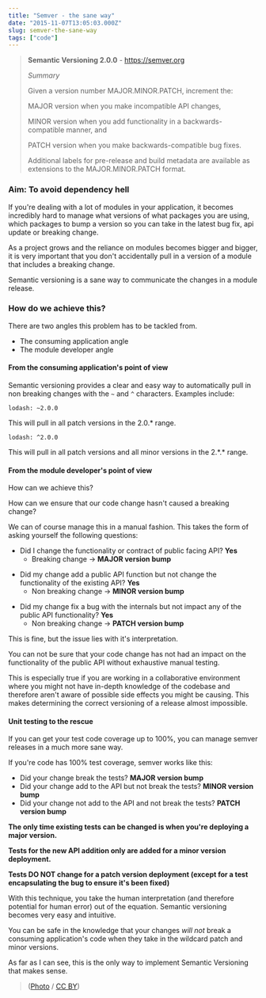 ```yaml
---
title: "Semver - the sane way"
date: "2015-11-07T13:05:03.000Z"
slug: semver-the-sane-way
tags: ["code"]
---
```


> **Semantic Versioning 2.0.0** - https://semver.org
>
> _Summary_
>
> Given a version number MAJOR.MINOR.PATCH, increment the:
>
> MAJOR version when you make incompatible API changes,
>
> MINOR version when you add functionality in a backwards-compatible manner, and
>
> PATCH version when you make backwards-compatible bug fixes.
>
> Additional labels for pre-release and build metadata are available as extensions to the MAJOR.MINOR.PATCH format.

### Aim: To avoid dependency hell

If you're dealing with a lot of modules in your application, it becomes incredibly
hard to manage what versions of what packages you are using, which packages to bump
a version so you can take in the latest bug fix, api update or breaking change.

As a project grows and the reliance on modules becomes bigger and bigger, it is very important that you don't accidentally pull in a version of a module that includes a breaking change.

Semantic versioning is a sane way to communicate the changes in a module release.

### How do we achieve this?

There are two angles this problem has to be tackled from.

- The consuming application angle
- The module developer angle

#### From the consuming application's point of view

Semantic versioning provides a clear and easy way to automatically pull in non breaking changes with the `~` and `^` characters.
Examples include:

```
lodash: ~2.0.0
```

This will pull in all patch versions in the 2.0.\* range.

```
lodash: ^2.0.0
```

This will pull in all patch versions and all minor versions in the 2.\*.\* range.

#### From the module developer's point of view

How can we achieve this?

How can we ensure that our code change hasn't caused a breaking change?

We can of course manage this in a manual fashion. This takes the form of asking yourself the following questions:

- Did I change the functionality or contract of public facing API? **Yes**
  - Breaking change -> **MAJOR version bump**

* Did my change add a public API function but not change the functionality of the existing API? **Yes**
  - Non breaking change -> **MINOR version bump**

- Did my change fix a bug with the internals but not impact any of the public API functionality? **Yes**
  - Non breaking change -> **PATCH version bump**

This is fine, but the issue lies with it's interpretation.

You can not be sure that your code change has not had an impact on the functionality of the public API without exhaustive manual testing.

This is especially true if you are working in a collaborative environment where you might not have in-depth knowledge of the codebase and therefore aren't aware of possible side effects you might be causing. This makes determining the correct versioning of a release almost impossible.

#### Unit testing to the rescue

If you can get your test code coverage up to 100%, you can manage semver releases in a much more sane way.

If you're code has 100% test coverage, semver works like this:

- Did your change break the tests? **MAJOR version bump**
- Did your change add to the API but not break the tests? **MINOR version bump**
- Did your change not add to the API and not break the tests? **PATCH version bump**

**The only time existing tests can be changed is when you're deploying a major version.**

**Tests for the new API addition only are added for a minor version deployment.**

**Tests DO NOT change for a patch version deployment (except for a test encapsulating the bug to ensure it's been fixed)**

With this technique, you take the human interpretation (and therefore potential for human error) out of the equation. Semantic versioning becomes very easy and intuitive.

You can be safe in the knowledge that your changes _will not_ break a consuming application's code when they take in the wildcard patch and minor versions.

As far as I can see, this is the only way to implement Semantic Versioning that makes sense.

> ([Photo](https://www.flickr.com/photos/jeroenbennink/3382865257/in/photolist-69W4Z4-e1uihy-9HSWiz-8jqLdc-7FSUUK-392zwK-qkjLw-4LcfKL-bcXfEX-c2Z3Qu-7TawMW-d8auR5-o6p8H4-9oEtSs-wHaeS-nihVnx-bwpeyR-bA93a8-5ZaM4-4z1VSX-6ZhJLp-nPcT77-5GGbT-5JwUZB-9HdgzC-4GBua3-6y7dRb-6w11U-z52V-4bKwRW-5tWxwf-5tWxV3-7FpHQ2-d8atD7-4h7CGz-5tSaJe-4nWKA7-bJVsqi-3bVyCM-obNw2V-c55zTU-3976s7-36Tf5s-nWc7ow-4DwiGF-mGrfK-kZuke-5SuE9A-7WbCZb-boJAef) / [CC BY](https://creativecommons.org/licenses/by/2.0/))
